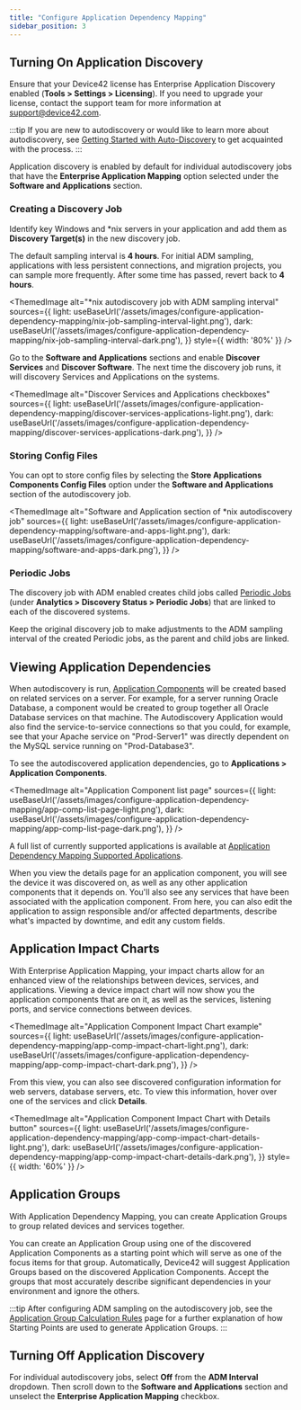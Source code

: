 ```yaml
---
title: "Configure Application Dependency Mapping"
sidebar_position: 3
---
```



## Turning On Application Discovery

Ensure that your Device42 license has Enterprise Application Discovery enabled (**Tools > Settings > Licensing**). If you need to upgrade your license, contact the support team for more information  at [support@device42.com](mailto:support@device42.com).

:::tip
If you are new to autodiscovery or would like to learn more about autodiscovery, see [Getting Started with Auto-Discovery](/getstarted/getting-started-with-auto-discovery.mdx) to get acquainted with the process.
:::

Application discovery is enabled by default for individual autodiscovery jobs that have the **Enterprise Application Mapping** option selected under the **Software and Applications** section. 

### Creating a Discovery Job

Identify key Windows and *nix servers in your application and add them as **Discovery Target(s)** in the new discovery job. 

The default sampling interval is **4 hours**. For initial ADM sampling, applications with less persistent connections, and migration projects, you can sample more frequently. After some time has passed, revert back to **4 hours**.

  <ThemedImage
    alt="*nix autodiscovery job with ADM sampling interval"
    sources={{
      light: useBaseUrl('/assets/images/configure-application-dependency-mapping/nix-job-sampling-interval-light.png'),
      dark: useBaseUrl('/assets/images/configure-application-dependency-mapping/nix-job-sampling-interval-dark.png'),
    }}
    style={{ width: '80%' }} 
  />

Go to the **Software and Applications** sections and enable **Discover Services** and **Discover Software**. The next time the discovery job runs, it will discovery Services and Applications on the systems. 

  <ThemedImage
    alt="Discover Services and Applications checkboxes"
    sources={{
      light: useBaseUrl('/assets/images/configure-application-dependency-mapping/discover-services-applications-light.png'),
      dark: useBaseUrl('/assets/images/configure-application-dependency-mapping/discover-services-applications-dark.png'),
    }}
  />
  
### Storing Config Files

You can opt to store config files by selecting the **Store Applications Components Config Files** option under the **Software and Applications** section of the autodiscovery job.

  <ThemedImage
    alt="Software and Application section of *nix autodiscovery job"
    sources={{
      light: useBaseUrl('/assets/images/configure-application-dependency-mapping/software-and-apps-light.png'),
      dark: useBaseUrl('/assets/images/configure-application-dependency-mapping/software-and-apps-dark.png'),
    }}
  />

### Periodic Jobs

The discovery job with ADM enabled creates child jobs called [Periodic Jobs](/reports/reports/periodic-jobs-page.mdx) (under **Analytics > Discovery Status > Periodic Jobs**) that are linked to each of the discovered systems.

Keep the original discovery job to make adjustments to the ADM sampling interval of the created Periodic jobs, as the parent and child jobs are linked.  

## Viewing Application Dependencies

When autodiscovery is run, [Application Components](/apps/application-components) will be created based on related services on a server. For example, for a server running Oracle Database, a component would be created to group together all Oracle Database services on that machine. The Autodiscovery Application would also find the service-to-service connections so that you could, for example, see that your Apache service on "Prod-Server1" was directly dependent on the MySQL service running on "Prod-Database3".

To see the autodiscovered application dependencies, go to **Applications > Application Components**.

  <ThemedImage
    alt="Application Component list page"
    sources={{
      light: useBaseUrl('/assets/images/configure-application-dependency-mapping/app-comp-list-page-light.png'),
      dark: useBaseUrl('/assets/images/configure-application-dependency-mapping/app-comp-list-page-dark.png'),
    }}
  />

A full list of currently supported applications is available at [Application Dependency Mapping Supported Applications](apps/enterprise-application-dependency-mapping/adm-supported-applications.mdx).

When you view the details page for an application component, you will see the device it was discovered on, as well as any other application components that it depends on. You'll also see any services that have been associated with the application component. From here, you can also edit the application to assign responsible and/or affected departments, describe what's impacted by downtime, and edit any custom fields.

## Application Impact Charts

With Enterprise Application Mapping, your impact charts allow for an enhanced view of the relationships between devices, services, and applications. Viewing a device impact chart will now show you the application components that are on it, as well as the services, listening ports, and service connections between devices.

<ThemedImage
    alt="Application Component Impact Chart example"
    sources={{
        light: useBaseUrl('/assets/images/configure-application-dependency-mapping/app-comp-impact-chart-light.png'),
        dark: useBaseUrl('/assets/images/configure-application-dependency-mapping/app-comp-impact-chart-dark.png'),
    }}
/>

From this view, you can also see discovered configuration information for web servers, database servers, etc. To view this information, hover over one of the services and click **Details**.


<ThemedImage
    alt="Application Component Impact Chart with Details button"
    sources={{
        light: useBaseUrl('/assets/images/configure-application-dependency-mapping/app-comp-impact-chart-details-light.png'),
        dark: useBaseUrl('/assets/images/configure-application-dependency-mapping/app-comp-impact-chart-details-dark.png'),
    }}
    style={{ width: '60%' }} 
/>

## Application Groups

With Application Dependency Mapping, you can create Application Groups to group related devices and services together.

You can create an Application Group using one of the discovered Application Components as a starting point which will serve as one of the focus items for that group. Automatically, Device42 will suggest Application Groups based on the discovered Application Components. Accept the groups that most accurately describe significant dependencies in your environment and ignore the others. 

:::tip
After configuring ADM sampling on the autodiscovery job, see the [Application Group Calculation Rules](/apps/application-groups/calculation-rules) page for a further explanation of how Starting Points are used to generate Application Groups. 
:::

## Turning Off Application Discovery

For individual autodiscovery jobs, select **Off** from the **ADM Interval** dropdown. Then scroll down to the **Software and Applications** section and unselect the **Enterprise Application Mapping** checkbox.
